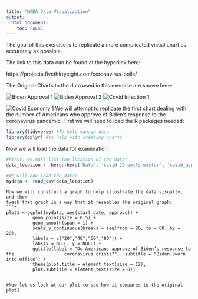```yaml
---
title: "MADA Data Visualization"
output: 
  html_document:
    toc: FALSE
---
```


The goal of this exercise is to replicate a more complicated visual chart as accurately as possible.

The link to this data can be found at the hyperlink here:

https://projects.fivethirtyeight.com/coronavirus-polls/

The Original Charts to the data used in this exercise are shown here:

![Biden Approval 1](Images/Biden_Approval_1.png)
![Biden Approval 2](Images/Biden_Approval_2.png)
![Covid Infection 1](Images/Covid_Infection_1.png)

![Covid Economy 1](Images/Covid_Economy_1.png)
We will attempt to replicate the first chart dealing with the number of Americans who approve of Biden's response to the coronavirus pandemic. First we will need to load the R packages needed:

```r
library(tidyverse) #To help manage data
library(dplyr) #to help with creating charts
```

Now we will load the data for examination:

```r
#First, we must list the location of the data:
data_location <- here::here('Data', 'covid-19-polls-master', 'covid_approval_polls.csv' )

#We will now load the data:
mydata <- read_csv(data_location)
```
```
Now we will construct a graph to help illustrate the data visually, and then 
tweak that graph in a way that it resembles the original graph:
```r
plot1 <-ggplot(mydata, aes(start_date, approve)) +  
          geom_point(size = 0.5) + 
          geom_smooth(span = 1) +
          scale_y_continuous(breaks = seq(from = 20, to = 80, by = 20),
          labels = c("20","40","60","80")) +
          labs(x = NULL, y = NULL) +
          ggtitle(label = "Do Americans approve of Biden’s response to the                   coronavirus crisis?",  subtitle = "Biden Sworn into office") +
          theme(plot.title = element_text(size = 12),
          plot.subtitle = element_text(size = 8))
    

#Now let us look at our plot to see how it compares to the original
plot1
```
